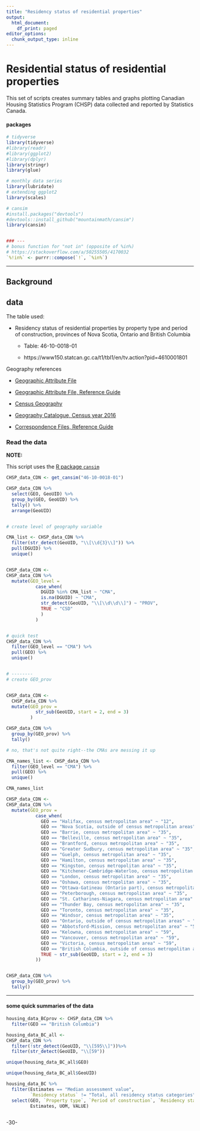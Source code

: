```yaml
---
title: "Residency status of residential properties"
output:
  html_document:
    df_print: paged
editor_options:
  chunk_output_type: inline
---
```

<!--
Copyright 2018 Province of British Columbia

Licensed under the Apache License, Version 2.0 (the "License");
you may not use this file except in compliance with the License.
You may obtain a copy of the License at

http://www.apache.org/licenses/LICENSE-2.0

Unless required by applicable law or agreed to in writing, software distributed under the License is distributed on an "AS IS" BASIS,
WITHOUT WARRANTIES OR CONDITIONS OF ANY KIND, either express or implied.
See the License for the specific language governing permissions and limitations under the License.
-->


# Residential status of residential properties


This set of scripts creates summary tables and graphs plotting Canadian Housing Statistics Program (CHSP) data collected and reported by Statistics Canada.


#### packages

```r

# tidyverse
library(tidyverse)
#library(readr)
#library(ggplot2) 
#library(dplyr)
library(stringr)
library(glue)

# monthly data series
library(lubridate)
# extending ggplot2
library(scales)

# cansim
#install.packages("devtools")
#devtools::install_github("mountainmath/cansim")
library(cansim)


### ---
# bonus function for "not in" (opposite of %in%)
# https://stackoverflow.com/a/50255505/4170032
`%!in%` <- purrr::compose(`!`, `%in%`)

```

---

## Background



## data

The table used:

* Residency status of residential properties by property type and period of construction, provinces of Nova Scotia, Ontario and British Columbia

  - Table: 46-10-0018-01 
  
  - https://www150.statcan.gc.ca/t1/tbl1/en/tv.action?pid=4610001801


Geography references

* [Geographic Attribute File](https://www150.statcan.gc.ca/n1/en/catalogue/92-151-X)

* [Geographic Attribute File, Reference Guide](https://www150.statcan.gc.ca/n1/pub/92-151-g/92-151-g2016001-eng.htm)

* [Census Geography](https://www12.statcan.gc.ca/census-recensement/2016/geo/index-eng.cfm)

* [Geography Catalogue, Census year 2016](https://www150.statcan.gc.ca/n1/pub/92-196-x/92-196-x2016001-eng.htm)

* [Correspondence Files, Reference Guide](https://www150.statcan.gc.ca/n1/pub/92-156-g/92-156-g2016001-eng.htm)



### Read the data


**NOTE:**

This script uses the [R package `cansim`](https://github.com/mountainMath/cansim)


```r

CHSP_data_CDN <- get_cansim("46-10-0018-01")


```


```r

CHSP_data_CDN %>%
  select(GEO, GeoUID) %>%
  group_by(GEO, GeoUID) %>%
  tally() %>%
  arrange(GeoUID)


# create level of geography variable

CMA_list <- CHSP_data_CDN %>%
  filter(str_detect(GeoUID, "\\[\\d{3}\\]")) %>%
  pull(DGUID) %>%
  unique()


CHSP_data_CDN <- 
CHSP_data_CDN %>%
  mutate(GEO_level =
           case_when(
             DGUID %in% CMA_list ~ "CMA",
             is.na(DGUID) ~ "CMA",
             str_detect(GeoUID, "\\[\\d\\d\\]") ~ "PROV",
             TRUE ~ "CSD"
             )
           )


# quick test
CHSP_data_CDN %>%
  filter(GEO_level == "CMA") %>%
  pull(GEO) %>%
  unique()


# --------
# create GEO_prov


CHSP_data_CDN <-
  CHSP_data_CDN %>%
  mutate(GEO_prov =
           str_sub(GeoUID, start = 2, end = 3)
         )

CHSP_data_CDN %>%
  group_by(GEO_prov) %>%
  tally()

# no, that's not quite right--the CMAs are messing it up

CMA_names_list <- CHSP_data_CDN %>%
  filter(GEO_level == "CMA") %>%
  pull(GEO) %>%
  unique()

CMA_names_list

CHSP_data_CDN <-
CHSP_data_CDN %>%
  mutate(GEO_prov =
           case_when(
             GEO == "Halifax, census metropolitan area" ~ "12",
             GEO == "Nova Scotia, outside of census metropolitan areas" ~ "12",
             GEO == "Barrie, census metropolitan area" ~ "35",
             GEO == "Belleville, census metropolitan area" ~ "35",
             GEO == "Brantford, census metropolitan area" ~ "35",
             GEO == "Greater Sudbury, census metropolitan area" ~ "35",
             GEO == "Guelph, census metropolitan area" ~ "35",
             GEO == "Hamilton, census metropolitan area" ~ "35",
             GEO == "Kingston, census metropolitan area" ~ "35",
             GEO == "Kitchener-Cambridge-Waterloo, census metropolitan area" ~ "35",
             GEO == "London, census metropolitan area" ~ "35",
             GEO == "Oshawa, census metropolitan area" ~ "35",
             GEO == "Ottawa-Gatineau (Ontario part), census metropolitan area" ~ "35",
             GEO == "Peterborough, census metropolitan area" ~ "35",
             GEO == "St. Catharines-Niagara, census metropolitan area" ~ "35",
             GEO == "Thunder Bay, census metropolitan area" ~ "35",
             GEO == "Toronto, census metropolitan area" ~ "35",
             GEO == "Windsor, census metropolitan area" ~ "35",
             GEO == "Ontario, outside of census metropolitan areas" ~ "35",
             GEO == "Abbotsford-Mission, census metropolitan area" ~ "59",           
             GEO == "Kelowna, census metropolitan area" ~ "59",            
             GEO == "Vancouver, census metropolitan area" ~ "59",
             GEO == "Victoria, census metropolitan area" ~ "59",
             GEO == "British Columbia, outside of census metropolitan areas" ~ "59",
             TRUE ~ str_sub(GeoUID, start = 2, end = 3)
           ))


CHSP_data_CDN %>%
  group_by(GEO_prov) %>%
  tally()

```



---

#### some quick summaries of the data 

```r

housing_data_BCprov <- CHSP_data_CDN %>%
  filter(GEO == "British Columbia") 

housing_data_BC_all <- 
CHSP_data_CDN %>%
  filter(!str_detect(GeoUID, "\\[595\\]"))%>%
  filter(str_detect(GeoUID, "\\[59")) 

```



```r

unique(housing_data_BC_all$GEO)

unique(housing_data_BC_all$GeoUID)

```


```r
housing_data_BC %>%
  filter(Estimates == "Median assessment value",
         `Residency status` != "Total, all residency status categories") %>%
  select(GEO, `Property type`, `Period of construction`, `Residency status`,
         Estimates, UOM, VALUE) 



```




-30-